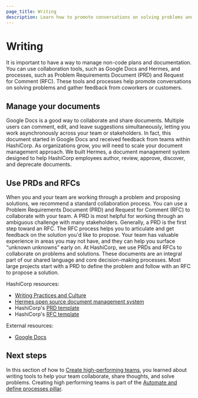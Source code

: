 ```yaml
---
page_title: Writing
description: Learn how to promote conversations on solving problems and gather feedback from coworkers or customers.
---
```


# Writing

It is important to have a way to manage non-code plans and documentation. You can use collaboration tools, such as Google Docs and Hermes, and processes, such as Problem Requirements Document (PRD) and Request for Comment (RFC). These tools and processes help promote conversations on solving problems and gather feedback from coworkers or customers.

## Manage your documents

Google Docs is a good way to collaborate and share documents. Multiple users can comment, edit, and leave suggestions simultaneously, letting you work asynchronously across your team or stakeholders. In fact, this document started in Google Docs and received feedback from teams within HashiCorp.
As organizations grow, you will need to scale your document management approach. We built Hermes, a document management system designed to help HashiCorp employees author, review, approve, discover, and deprecate documents.

## Use PRDs and RFCs

When you and your team are working through a problem and proposing solutions, we recommend a standard collaboration process. You can use a Problem Requirements Document (PRD) and Request for Comment (RFC) to collaborate with your team. A PRD is most helpful for working through an ambiguous challenge with many stakeholders. Generally, a PRD is the first step toward an RFC. The RFC process helps you to articulate and get feedback on the solution you'd like to propose. Your team has valuable experience in areas you may not have, and they can help you surface “unknown unknowns” early on.
At HashiCorp, we use PRDs and RFCs to collaborate on problems and solutions. These documents are an integral part of our shared language and core decision-making processes. Most large projects start with a PRD to define the problem and follow with an RFC to propose a solution.

HashiCorp resources:

- [Writing Practices and Culture](https://works.hashicorp.com/articles/writing-practices-and-culture)
- [Hermes open source document management system](https://github.com/hashicorp-forge/hermes)
- HashiCorp's [PRD template](https://works.hashicorp.com/articles/prd-template)
- HashiCorp's [RFC template](https://works.hashicorp.com/articles/rfc-template)

External resources:

- [Google Docs](https://www.google.com/docs/about/)

## Next steps

In this section of how to [Create high-performing teams](/well-architected-framework/automate-and-define-processes/create-high-performing-teams/overview), you learned about writing tools to help your team collaborate, share thoughts, and solve problems. Creating high performing teams is part of the [Automate and define processes pillar](/well-architected-framework/automate-and-define-processes).
